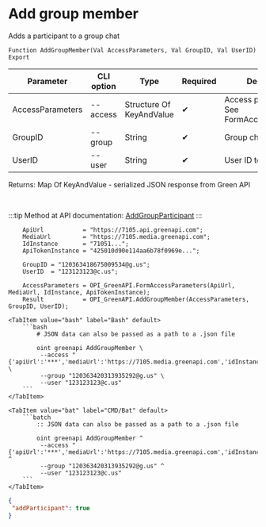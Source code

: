 ﻿---
sidebar_position: 4
description: Add group member and other functions to work with Green API in the Open Integration Package, a free open-source integration library for 1C:Enterprise 8, OneScript and CLI
keywords: [1C, 1С, 1С:Enterprise, 1С:Enterprise 8.3, API, Integration, Services, Exchange, OneScript, CLI, Green API]
---


# Add group member
 Adds a participant to a group chat



`Function AddGroupMember(Val AccessParameters, Val GroupID, Val UserID) Export`

  | Parameter | CLI option | Type | Required | Description |
  |-|-|-|-|-|
  | AccessParameters | --access | Structure Of KeyAndValue | &#x2714; | Access parameters. See FormAccessParameters |
  | GroupID | --group | String | &#x2714; | Group chat identifier |
  | UserID | --user | String | &#x2714; | User ID to add |

  
  Returns:  Map Of KeyAndValue - serialized JSON response from Green API

<br/>

:::tip
Method at API documentation: [AddGroupParticipant](https://green-api.com/docs/api/groups/AddGroupParticipant/)
:::
<br/>



```bsl title="1C:Enterprise/OneScript code example"
    ApiUrl           = "https://7105.api.greenapi.com";
    MediaUrl         = "https://7105.media.greenapi.com";
    IdInstance       = "71051...";
    ApiTokenInstance = "425010d90e114aa6b78f0969e...";

    GroupID = "120363418675009534@g.us";
    UserID  = "123123123@c.us";

    AccessParameters = OPI_GreenAPI.FormAccessParameters(ApiUrl, MediaUrl, IdInstance, ApiTokenInstance);
    Result           = OPI_GreenAPI.AddGroupMember(AccessParameters, GroupID, UserID);
```
 

 <Tabs>
  
    <TabItem value="bash" label="Bash" default>
        ```bash
            # JSON data can also be passed as a path to a .json file
            
            oint greenapi AddGroupMember \
             --access "{'apiUrl':'***','mediaUrl':'https://7105.media.greenapi.com','idInstance':'7105187566','apiTokenInstance':'***'}" \
             --group "120363420313935292@g.us" \
             --user "123123123@c.us"
        ```
    </TabItem>
  
    <TabItem value="bat" label="CMD/Bat" default>
        ```batch
            :: JSON data can also be passed as a path to a .json file
            
            oint greenapi AddGroupMember ^
             --access "{'apiUrl':'***','mediaUrl':'https://7105.media.greenapi.com','idInstance':'7105187566','apiTokenInstance':'***'}" ^
             --group "120363420313935292@g.us" ^
             --user "123123123@c.us"
        ```
    </TabItem>
</Tabs>


```json title="Result"
{
 "addParticipant": true
}
```
